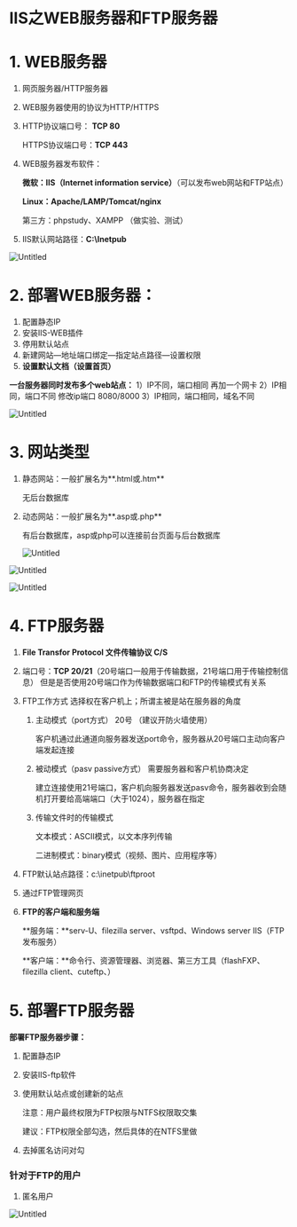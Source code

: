 # IIS之WEB服务器和FTP服务器

# 1. WEB服务器

1. 网页服务器/HTTP服务器
2. WEB服务器使用的协议为HTTP/HTTPS
3. HTTP协议端口号：  **TCP 80**
    
    HTTPS协议端口号：**TCP 443**
    
4. WEB服务器发布软件：
    
    **微软：IIS（Internet information service）**（可以发布web网站和FTP站点）
    
    **Linux：Apache/LAMP/Tomcat/nginx**
    
    第三方：phpstudy、XAMPP （做实验、测试）
    
5. IIS默认网站路径：**C:\Inetpub**

![Untitled](Untitled%2061.png)

# 2. 部署WEB服务器：

1. 配置静态IP
2. 安装IIS-WEB插件
3. 停用默认站点
4. 新建网站—地址端口绑定—指定站点路径—设置权限
5. **设置默认文档（设置首页）**

**一台服务器同时发布多个web站点：**
1）IP不同，端口相同           再加一个网卡
2）IP相同，端口不同           修改ip端口 8080/8000
3）IP相同，端口相同，域名不同

![Untitled](Untitled%2062.png)

# 3. 网站类型

1. 静态网站：一般扩展名为**.html或.htm**
    
    无后台数据库
    
2. 动态网站：一般扩展名为**.asp或.php**
    
    有后台数据库，asp或php可以连接前台页面与后台数据库
    
    ![Untitled](Untitled%2063.png)
    

![Untitled](Untitled%2064.png)

![Untitled](Untitled%2065.png)

# 4. FTP服务器

1. **File Transfor Protocol  文件传输协议         C/S**
2. 端口号：**TCP 20/21**（20号端口一般用于传输数据，21号端口用于传输控制信息） 但是是否使用20号端口作为传输数据端口和FTP的传输模式有关系
3. FTP工作方式            选择权在客户机上；所谓主被是站在服务器的角度
    1. 主动模式（port方式）    20号  （建议开防火墙使用）
        
        客户机通过此通道向服务器发送port命令，服务器从20号端口主动向客户端发起连接
        
    2. 被动模式（pasv passive方式）     需要服务器和客户机协商决定
        
        建立连接使用21号端口，客户机向服务器发送pasv命令，服务器收到会随机打开要给高端端口（大于1024），服务器在指定
        
    3. 传输文件时的传输模式
        
        文本模式：ASCII模式，以文本序列传输
        
        二进制模式：binary模式（视频、图片、应用程序等）
        
4. FTP默认站点路径：c:\inetpub\ftproot
5. 通过FTP管理网页
6. **FTP的客户端和服务端**
    
    **服务端：**serv-U、filezilla server、vsftpd、Windows server IIS（FTP发布服务）
    
    **客户端：**命令行、资源管理器、浏览器、第三方工具（flashFXP、filezilla client、cuteftp、）
    

# 5. 部署FTP服务器

**部署FTP服务器步骤：**

1. 配置静态IP
2. 安装IIS-ftp软件
3. 使用默认站点或创建新的站点
    
    注意：用户最终权限为FTP权限与NTFS权限取交集
    
    建议：FTP权限全部勾选，然后具体的在NTFS里做
    
4. 去掉匿名访问对勾 

### 针对于FTP的用户

1. 匿名用户

![Untitled](Untitled%2066.png)